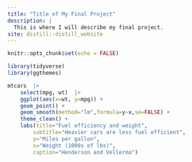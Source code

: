 ```yaml
---
title: "Title of My Final Project"
description: |
  This is where I will describe my final project.
site: distill::distill_website
---
```


```r
knitr::opts_chunk$set(echo = FALSE)

library(tidyverse)
library(ggthemes)

```

```r
mtcars  |>  
    select(mpg, wt)  |> 
    ggplot(aes(x=wt, y=mpg)) + 
    geom_point() +
    geom_smooth(method="lm",formula=y~x,se=FALSE) + 
    theme_clean() +
    labs(title="Fuel efficiency and weight",
        subtitle="Heavier cars are less fuel efficient",
        y="Miles per gallon",
        x="Weight (1000s of lbs)",
        caption="Henderson and Vellerma")



```

